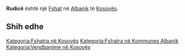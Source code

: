 {{Fshat në Kosovës
 | Emri                = Rudicë
| sqi_D_name = Rudicë
| sqi_D_FULL_NAME_RO = Rudicë
| sqi_D_FULL_NAME_ND_RO = Rudice
| sqi_D_SORT_NAME_RG = RUDICE
| sqi_D_FULL_NAME_RG = Rudicë
| sqi_D_FULL_NAME_ND_RG = Rudice
| sqi_V_name = Rudesh
| sqi_V_FULL_NAME_RO = Rudesh Rudeshi
| sqi_V_FULL_NAME_ND_RO = Rudesh Rudeshi
| sqi_V_SORT_NAME_RG = RUDESH RUDESHI
| sqi_V_FULL_NAME_RG = Rudesh Rudeshi
| sqi_V_FULL_NAME_ND_RG = Rudesh Rudeshi
| srp_N_name = Rudice
| srp_N_FULL_NAME_RO = Rudice
| srp_N_FULL_NAME_ND_RO = Rudice
| srp_N_SORT_NAME_RG = RUDICE
| srp_N_FULL_NAME_RG = Rudice
| srp_N_FULL_NAME_ND_RG = Rudice
| srp_NS_name = Рудице
| srp_NS_FULL_NAME_RO = Рудице
| srp_NS_FULL_NAME_ND_RO = Рудице
| srp_NS_SORT_NAME_RG = РУДИЦЕ
| srp_NS_FULL_NAME_RG = Рудице
| srp_NS_FULL_NAME_ND_RG = Рудице
| std_V_name = Rudica
| std_V_FULL_NAME_RO = Rudica Dudica
| std_V_FULL_NAME_ND_RO = Rudica Dudica
| std_V_SORT_NAME_RG = RUDICA DUDICA
| std_V_FULL_NAME_RG = Rudica Dudica
| std_V_FULL_NAME_ND_RG = Rudica Dudica

 | Emri (Rasa dhanore) = 
 | Figura              = 
 | Shteti              = Kosovo
 | Komuna              = Albanik
 | Kodi postar         = 
 | Sipërfaqja          = 

 | Popullsia           = 

 | Regj. i popullsisë  = 
 | Dend. e popullsisë  = 
 | Faqja zyrtare       = 
 <!--- Koordinatat ----> 
 | Gjerësia            = 42.680833
 | Gjatësia            = 20.489444
 | Lartësia            = 
}}
'''Rudicë''' është një [[Fshat]] në [[Albanik]] të [[Kosovës]].

<!-- == Gjeografia == -->
<!-- == Historia == -->
<!-- == Demografia == -->
== Shih edhe ==
{{Komuna Albanik}}
{{Kosovo-Administrata-Cung}}

[[Kategoria:Fshatra në Kosovës]]
[[Kategoria:Fshatra në Kommunes Albanik]]
[[Kategoria:Vendbanime në Kosovës]]